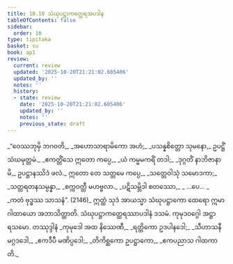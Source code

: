 ```yaml
---
title: 18.10 သံဃုပဋ္ဌာကတ္ထေရအပဒါန
tableOfContents: false
sidebar:
  order: 10
type: tipitaka
basket: su
book: ap1
review:
  current: review
  updated: '2025-10-20T21:21:02.605406'
  updated_by: ''
  notes: ''
  history:
  - state: review
    date: '2025-10-20T21:21:02.605406'
    updated_by: ''
    notes: ''
    previous_state: draft
---
```



<DynamicBreadcrumb />


<ReviewStatus review={frontmatter.review} showDetails={true} />

<HypothesisAnnotation frontmatter={frontmatter} />

<Division number="45" book="ap1" e="ch" v="20" p="212">

<Paragraph number="2572" type="verses" book="ap1">
_“ဝေဿဘုမှိ ဘဂဝတိ,_  
_အဟောသာရာမိကော အဟံ;_  
_ပသန္နစိတ္တော သုမနော,_  
ဥပဋ္ဌိံ သံဃမုတ္တမံ._  

</Paragraph>

</Division>
<Division number="46" book="ap1" e="ch" v="20" p="212">

<Paragraph number="2573" type="verses" book="ap1">
_ဧကတ္တိံသေ ဣတော ကပ္ပေ,_  
_ယံ ကမ္မမကရိံ တဒါ;_  
_ဒုဂ္ဂတိံ နာဘိဇာနာမိ,_  
ဥပဋ္ဌာနဿိဒံ ဖလံ._  

</Paragraph>

</Division>
<Division number="47" book="ap1" e="ch" v="20" p="212">

<Paragraph number="2574" type="verses" book="ap1">
ဣတော တေ သတ္တမေ ကပ္ပေ,_  
_သတ္တေဝါသုံ သမောဒကာ;_  
_သတ္တရတနသမ္ပန္နာ,_  
_စက္ကဝတ္တီ မဟဗ္ဗလာ._  

</Paragraph>

</Division>
<Division number="48" book="ap1" e="ch" v="20" p="212">

<Paragraph number="2575" type="verses" book="ap1">
_ပဋိသမ္ဘိဒါ စတဿော,_  
_ …ပေ… _  
_ကတံ ဗုဒ္ဓဿ သာသနံ”. (2146)_  

</Paragraph>

<Paragraph number="2576" book="ap1">
ဣတ္ထံ သုဒံ အာယသ္မာ သံဃုပဋ္ဌာကော ထေရော ဣမာ ဂါထာယော အဘာသိတ္ထာတိ.

</Paragraph>
</Division>

<Paragraph number="2577" type="center" book="ap1">
သံဃုပဋ္ဌာကတ္ထေရဿာပဒါနံ ဒသမံ.



</Paragraph>

<Paragraph number="2578" type="center" book="ap1">
ကုမုဒဝဂ္ဂေါ အဋ္ဌာရသမော.



</Paragraph>

<Paragraph number="2579" type="center" book="ap1">
တဿုဒ္ဒါနံ


</Paragraph>

<Paragraph number="2580" type="verses" book="ap1">
_ကုမုဒေါ အထ နိဿေဏီ,_  
_ရတ္တိကော ဥဒပါနဒေါ;_  
_သီဟာသနီ မဂ္ဂဒဒေါ,_  
_ဧကဒီပီ မဏိပ္ပဒေါ;_  
_တိကိစ္ဆကော ဥပဋ္ဌာကော,_  
_ဧကပညာသ ဂါထကာတိ._
</Paragraph>